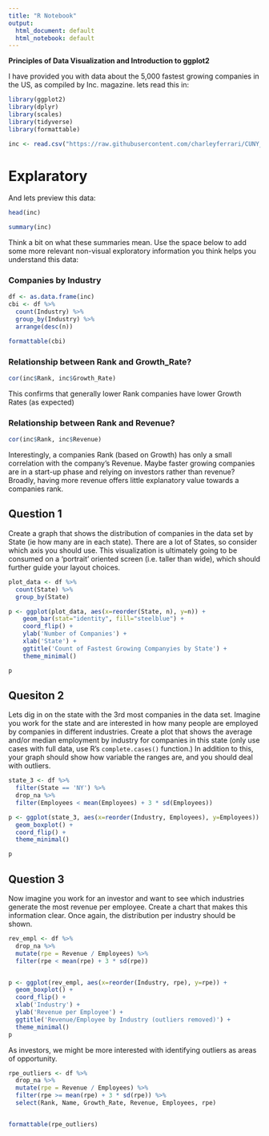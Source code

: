 ```yaml
---
title: "R Notebook"
output:
  html_document: default
  html_notebook: default
---
```


**Principles of Data Visualization and Introduction to ggplot2**

I have provided you with data about the 5,000 fastest growing companies in the US, as compiled by Inc. magazine. lets read this in:

```r

library(ggplot2)
library(dplyr)
library(scales)
library(tidyverse)
library(formattable)

inc <- read.csv("https://raw.githubusercontent.com/charleyferrari/CUNY_DATA_608/master/module1/Data/inc5000_data.csv", header= TRUE)

```

# Explaratory
And lets preview this data:

```r

head(inc)

```
```r

summary(inc)

```

Think a bit on what these summaries mean. Use the space below to add some more relevant non-visual exploratory information you think helps you understand this data:

### Companies by Industry 

```r
df <- as.data.frame(inc)
cbi <- df %>% 
  count(Industry) %>% 
  group_by(Industry) %>%
  arrange(desc(n))

formattable(cbi)
```

### Relationship between Rank and Growth_Rate?

```R
cor(inc$Rank, inc$Growth_Rate)
```

This confirms that generally lower Rank companies have lower Growth Rates (as expected)

### Relationship between Rank and Revenue?

```R
cor(inc$Rank, inc$Revenue)
```

Interestingly, a companies Rank (based on Growth) has only a small correlation with the company's Revenue.  Maybe faster growing companies are in a start-up phase and relying on investors rather than revenue?  Broadly, having more revenue offers little explanatory value towards a companies rank.

## Question 1

Create a graph that shows the distribution of companies in the data set by State (ie how many are in each state). There are a lot of States, so consider which axis you should use. This visualization is ultimately going to be consumed on a 'portrait' oriented screen (i.e. taller than wide), which should further guide your layout choices.

```r

plot_data <- df %>% 
  count(State) %>% 
  group_by(State)

p <- ggplot(plot_data, aes(x=reorder(State, n), y=n)) +
    geom_bar(stat="identity", fill="steelblue") +
    coord_flip() +
    ylab('Number of Companies') +
    xlab('State') + 
    ggtitle('Count of Fastest Growing Companyies by State') +
    theme_minimal()

p
```

## Quesiton 2

Lets dig in on the state with the 3rd most companies in the data set. Imagine you work for the state and are interested in how many people are employed by companies in different industries. Create a plot that shows the average and/or median employment by industry for companies in this state (only use cases with full data, use R's `complete.cases()` function.) In addition to this, your graph should show how variable the ranges are, and you should deal with outliers.

```r

state_3 <- df %>% 
  filter(State == 'NY') %>%
  drop_na %>%
  filter(Employees < mean(Employees) + 3 * sd(Employees))

p <- ggplot(state_3, aes(x=reorder(Industry, Employees), y=Employees)) +
  geom_boxplot() + 
  coord_flip() +
  theme_minimal()

p
```

## Question 3

Now imagine you work for an investor and want to see which industries generate the most revenue per employee. Create a chart that makes this information clear. Once again, the distribution per industry should be shown.

```r

rev_empl <- df %>%
  drop_na %>%
  mutate(rpe = Revenue / Employees) %>%
  filter(rpe < mean(rpe) + 3 * sd(rpe))


p <- ggplot(rev_empl, aes(x=reorder(Industry, rpe), y=rpe)) +
  geom_boxplot() + 
  coord_flip() +
  xlab('Industry') +
  ylab('Revenue per Employee') + 
  ggtitle('Revenue/Employee by Industry (outliers removed)') +
  theme_minimal()
p
```

As investors, we might be more interested with identifying outliers as areas of opportunity.

```r
rpe_outliers <- df %>%
  drop_na %>%
  mutate(rpe = Revenue / Employees) %>%
  filter(rpe >= mean(rpe) + 3 * sd(rpe)) %>%
  select(Rank, Name, Growth_Rate, Revenue, Employees, rpe)


formattable(rpe_outliers)

```

